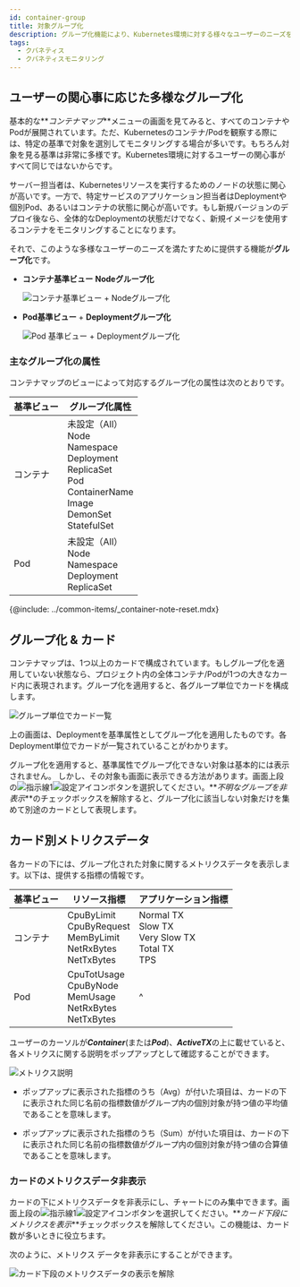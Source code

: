 ```yaml
---
id: container-group
title: 対象グループ化
description: グループ化機能により、Kubernetes環境に対する様々なユーザーのニーズを満たすことができます。
tags:
  - クバネティス
  - クバネティスモニタリング
---
```


## ユーザーの関心事に応じた多様なグループ化

基本的な**_コンテナマップ_**メニューの画面を見てみると、すべてのコンテナやPodが展開されています。ただ、Kubernetesのコンテナ/Podを観察する際には、特定の基準で対象を選別してモニタリングする場合が多いです。もちろん対象を見る基準は非常に多様です。Kubernetes環境に対するユーザーの関心事がすべて同じではないからです。

サーバー担当者は、Kubernetesリソースを実行するためのノードの状態に関心が高いです。一方で、特定サービスのアプリケーション担当者はDeploymentや個別Pod、あるいはコンテナの状態に関心が高いです。もし新規バージョンのデプロイ後なら、全体的なDeploymentの状態だけでなく、新規イメージを使用するコンテナをモニタリングすることになります。

それで、このような多様なユーザーのニーズを満たすために提供する機能が**グループ化**です。

-   **コンテナ基準ビュー** **Nodeグループ化**

    ![コンテナ基準ビュー + Nodeグループ化](https://img.whatap.io/media/images/whatap_kubernetes_container_map_group_node.png)

-   **Pod基準ビュー** + **Deploymentグループ化**

    ![Pod 基準ビュー + Deploymentグループ化](https://img.whatap.io/media/images/whatap_kubernetes_container_map_group_deployment.png)

### 主なグループ化の属性

コンテナマップのビューによって対応するグループ化の属性は次のとおりです。

| 基準ビュー | グループ化属性                                                                                                                        |
| ----- | ------------------------------------------------------------------------------------------------------------------------------ |
| コンテナ  | 未設定（All）<br/>Node<br/>Namespace<br/>Deployment<br/>ReplicaSet<br/>Pod<br/>ContainerName<br/>Image<br/>DemonSet<br/>StatefulSet |
| Pod   | 未設定（All）<br/>Node<br/>Namespace<br/>Deployment<br/>ReplicaSet                                                                  |

{@include: ../common-items/_container-note-reset.mdx} 

## グループ化 & カード

コンテナマップは、1つ以上のカードで構成されています。もしグループ化を適用していない状態なら、プロジェクト内の全体コンテナ/Podが1つの大きなカード内に表現されます。グループ化を適用すると、各グループ単位でカードを構成します。

![グループ単位でカード一覧](/img/kubernetes-group-card.png)

上の画面は、Deploymentを基準属性としてグループ化を適用したものです。各Deployment単位でカードが一覧されていることがわかります。

グループ化を適用すると、基準属性でグループ化できない対象は基本的には表示されません。 しかし、その対象も画面に表示できる方法があります。画面上段の![指示線1](/img/number-01.png)![設定アイコン](/img/ico-setting.svg)ボタンを選択してください。**_不明なグループを非表示_**のチェックボックスを解除すると、グループ化に該当しない対象だけを集めて別途のカードとして表現します。

<!-- ![카드 설정 속성](https://img.whatap.io/media/images/whatap_kubernetes_container_map_card_metric_on.png)-->

## カード別メトリクスデータ

各カードの下には、グループ化された対象に関するメトリクスデータを表示します。以下は、提供する指標の情報です。

| 基準ビュー | リソース指標                                                                        | アプリケーション指標                                                  |
| ----- | ----------------------------------------------------------------------------- | ----------------------------------------------------------- |
| コンテナ  | CpuByLimit<br/>CpuByRequest<br/>MemByLimit<br/>NetRxBytes<br/>NetTxBytes<br/> | Normal TX<br/>Slow TX<br/>Very Slow TX<br/>Total TX<br/>TPS |
| Pod   | CpuTotUsage<br/>CpuByNode<br/>MemUsage<br/>NetRxBytes<br/>NetTxBytes          | ^                                                           |

ユーザーのカーソルが***Container***(または***Pod***)、***ActiveTX***の上に載せていると、各メトリクスに関する説明をポップアップとして確認することができます。

![メトリクス説明](https://img.whatap.io/media/images/whatap_kubernetes_container_map_cards_metri_description.png)

-   ポップアップに表示された指標のうち（Avg）が付いた項目は、カードの下に表示された同じ名前の指標数値がグループ内の個別対象が持つ値の平均値であることを意味します。

-   ポップアップに表示された指標のうち（Sum）が付いた項目は、カードの下に表示された同じ名前の指標数値がグループ内の個別対象が持つ値の合算値であることを意味します。

### カードのメトリクスデータ非表示

カードの下にメトリクスデータを非表示にし、チャートにのみ集中できます。画面上段の![指示線1](/img/number-01.png)![設定アイコン](/img/ico-setting.svg)ボタンを選択してください。**_カード下段にメトリクスを表示_**チェックボックスを解除してください。この機能は、カード数が多いときに役立ちます。

次のように、メトリクス データを非表示にすることができます。

![カード下段のメトリクスデータの表示を解除](https://img.whatap.io/media/images/whatap_kubernetes_container_map_cards_metric_off.png)
